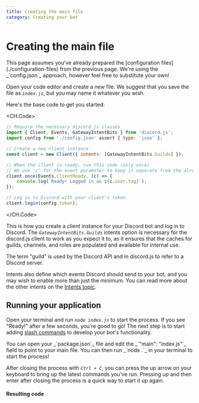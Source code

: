 ```yaml
---
title: Creating the main file
category: Creating your bot
---
```


# Creating the main file

<Alert title="Tip" type="success">
	This page assumes you've already prepared the [configuration files](./configuration-files)
	from the previous page. We're using the _`config.json`_ approach, however feel free to substitute your own!
</Alert>

Open your code editor and create a new file. We suggest that you save the file as _`index.js`_, but you may name it whatever you wish.

Here's the base code to get you started:

<CH.Code>

```js
// Require the necessary discord.js classes
import { Client, Events, GatewayIntentBits } from 'discord.js';
import config from './config.json' assert { type: 'json' };

// Create a new client instance
const client = new Client({ intents: [GatewayIntentBits.Guilds] });

// When the client is ready, run this code (only once)
// We use 'c' for the event parameter to keep it separate from the already defined 'client'
client.once(Events.ClientReady, (c) => {
	console.log(`Ready! Logged in as ${c.user.tag}`);
});

// Log in to Discord with your client's token
client.login(config.token);
```

</CH.Code>

This is how you create a client instance for your Discord bot and log in to Discord. The _`GatewayIntentBits.Guilds`_ intents option is necessary for the discord.js client to work as you expect it to, as it ensures that the caches for guilds, channels, and roles are populated and available for internal use.

<Alert title="Tip" type="success">
	The term "guild" is used by the Discord API and in discord.js to refer to a Discord server.
</Alert>

Intents also define which events Discord should send to your bot, and you may wish to enable more than just the minimum. You can read more about the other intents on the [Intents topic](../popular-topics/intents).

## Running your application

Open your terminal and run _`node index.js`_ to start the process. If you see "Ready!" after a few seconds, you're good to go! The next step is to start adding [slash commands](./adding-commands) to develop your bot's functionality.

<Alert title="Tip" type="success">
You can open your _`package.json`_ file and edit the _`"main": "index.js"`_ field to point to your main file. You can then run _`node .`_ in your terminal to start the process!

After closing the process with _`Ctrl + C`_, you can press the up arrow on your keyboard to bring up the latest commands you've run. Pressing up and then enter after closing the process is a quick way to start it up again.

</Alert>

#### Resulting code

<ResultingCode path="creating-your-bot/initial-files" />
